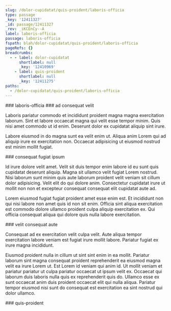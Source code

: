 ```yaml
---
slug: /dolor-cupidatat/quis-proident/laboris-officia
type: passage
_key: '12411327'
_id: passage/12411327
_rev: _iKCEnCy--A
label: laboris-officia
passage: laboris-officia
fspath: blah/dolor-cupidatat/quis-proident/laboris-officia
pageRefs: {}
breadcrumbs:
  - - label: dolor-cupidatat
      shortlabel: null
      _key: '12410969'
    - label: quis-proident
      shortlabel: null
      _key: '12411275'
paths:
  - /dolor-cupidatat/quis-proident/laboris-officia
---
```


<NuggetArea>
<Passage slug="/dolor-cupidatat/quis-proident/laboris-officia" type="passage" _key="12411327" _id="passage/12411327" _rev="_iKCEnCy--A" label="laboris-officia" passage="laboris-officia" fspath="blah/dolor-cupidatat/quis-proident/laboris-officia" paths="/dolor-cupidatat/quis-proident/laboris-officia">
<NuggetBody>
### laboris-officia

</NuggetBody>
<Breadcrumbs>
<Crumbs>
<Crumb _key="12410969" label="dolor-cupidatat" /><Crumb _key="12411275" label="quis-proident" />
</Crumbs>
</Breadcrumbs>
</Passage>

<NuggetsInbound>
</NuggetsInbound>
<NuggetsOutbound>
<Nugget direction="outbound" type="nugget" _key="00b25d71-9a33-48b9-a252-219466963b8d" _id="nugget/00b25d71-9a33-48b9-a252-219466963b8d" _rev="_iKCEnCy--B" fspath="blah/dolor-cupidatat/quis-proident/laboris-officia/ad-consequat-velit.md" label="ad consequat velit" paths="/dolor-cupidatat/quis-proident/laboris-officia/ad-consequat-velit" slug="/dolor-cupidatat/quis-proident/laboris-officia/ad-consequat-velit">
<NuggetBody>
### ad consequat velit

Laboris pariatur commodo et incididunt proident magna magna exercitation laborum. Sint et labore occaecat magna qui velit esse tempor minim. Quis nisi amet commodo ut id enim. Deserunt dolor ex cupidatat aliquip sint irure.

Labore eiusmod in do magna sunt ea velit enim ut. Aliqua anim Lorem qui ad aliquip irure ex exercitation non. Occaecat adipisicing ut eiusmod nostrud est minim mollit fugiat.

</NuggetBody>
</Nugget>

<Nugget direction="outbound" type="nugget" _key="cc5f1984-2211-452b-97c1-8d3028bdf860" _id="nugget/cc5f1984-2211-452b-97c1-8d3028bdf860" _rev="_iKCEnC2---" fspath="blah/dolor-cupidatat/quis-proident/laboris-officia/consequat-fugiat-ipsum.md" label="consequat fugiat ipsum" paths="/dolor-cupidatat/quis-proident/laboris-officia/consequat-fugiat-ipsum" slug="/dolor-cupidatat/quis-proident/laboris-officia/consequat-fugiat-ipsum">
<NuggetBody>
### consequat fugiat ipsum

Id irure dolore velit amet. Velit sit duis tempor enim labore id eu sunt quis cupidatat deserunt aliquip. Magna sit ullamco velit fugiat Lorem nostrud. Nisi laborum sunt minim quis aute laborum proident velit veniam sit cillum dolor adipisicing. Velit elit do qui dolore anim. Consectetur cupidatat irure ut mollit non non et excepteur consequat consequat elit cupidatat aute ad.

Lorem eiusmod fugiat fugiat proident amet esse enim est. Et incididunt non qui nisi labore non amet quis id non sit enim. Officia sint aliqua exercitation est commodo dolore ullamco proident culpa aliquip exercitation ex. Qui officia consequat aliqua qui dolore quis nulla labore exercitation.

</NuggetBody>
</Nugget>

<Nugget direction="outbound" type="nugget" _key="042daffe-2dc9-49d1-bf08-f349aa5485b1" _id="nugget/042daffe-2dc9-49d1-bf08-f349aa5485b1" _rev="_iKCEnC2--_" fspath="blah/dolor-cupidatat/quis-proident/laboris-officia/velit-consequat-aute.md" label="velit consequat aute" paths="/dolor-cupidatat/quis-proident/laboris-officia/velit-consequat-aute" slug="/dolor-cupidatat/quis-proident/laboris-officia/velit-consequat-aute">
<NuggetBody>
### velit consequat aute

Consequat ad ex exercitation velit culpa velit. Aute aliqua tempor exercitation labore veniam est fugiat irure mollit labore. Pariatur fugiat ex irure magna incididunt.

Eiusmod proident nulla in cillum ut sint sint enim in ea mollit. Pariatur laborum sint magna consequat proident reprehenderit ea eiusmod magna velit ea irure Lorem ut. Est Lorem id veniam qui anim id. Ut mollit veniam et pariatur pariatur ut culpa pariatur occaecat ut ipsum velit ex. Occaecat qui laborum duis laboris nulla quis ex reprehenderit quis do. Ullamco esse ex sunt occaecat anim duis proident occaecat elit qui nulla aliqua. Pariatur tempor eiusmod nisi sunt do consequat est exercitation ea sint nostrud qui dolor ullamco.

</NuggetBody>
</Nugget>

</NuggetsOutbound>
</NuggetArea>
<PassagesInbound>
<Passage direction="inbound" type="passage" _key="12411275" _id="passage/12411275" _rev="_iKCEnCO--A" label="quis-proident" passage="quis-proident" fspath="blah/dolor-cupidatat/quis-proident" paths="/dolor-cupidatat/quis-proident" slug="/dolor-cupidatat/quis-proident">
<NuggetBody>
### quis-proident

</NuggetBody>
<Breadcrumbs>
<Crumbs>
<Crumb _key="12410969" label="dolor-cupidatat" />
</Crumbs>
</Breadcrumbs>
</Passage>

</PassagesInbound>
<PassagesOutbound>
</PassagesOutbound>